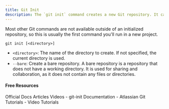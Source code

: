 ```yaml
---
title: Git Init
description: The `git init` command creates a new Git repository. It can be used to convert an existing, unversioned project to a Git repository or initialize a new, empty repository.
---
```

Most other Git commands are not available outside of an initialized repository, so this is usually the first command you'll run in a new project.

```
git init [<directory>]
```
- `<directory>`: The name of the directory to create. If not specified, the current directory is used.
- `--bare`: Create a bare repository. A bare repository is a repository that does not have a working directory. It is used for sharing and collaboration, as it does not contain any files or directories.


#### Free Resources

<Tabs defaultValue="official">
<TabsList>
<TabsTrigger value="official">Official Docs</TabsTrigger>
<TabsTrigger value="article">Articles</TabsTrigger>
<TabsTrigger value="video">Videos</TabsTrigger>
</TabsList>

<TabsContent value="official">
<Note type="note" title="official">
- <Link href="https://git-scm.com/docs/git-init">git-init Documentation</Link>
</Note>
</TabsContent>
<TabsContent value="article">
<Note type="note" title="article">
- <Link href="https://www.atlassian.com/git/tutorials/setting-up-a-repository/git-init#:~:text=The%20git%20init%20command%20creates,run%20in%20a%20new%20project.">Atlassian Git Tutorials</Link>
</Note>
</TabsContent>
<TabsContent value="video">
<Note type="note" title="video">
- <Link href="https://www.youtube.com/results?search_query=git+git-init+tutorial">Video Tutorials</Link>
</Note>
</TabsContent>
</Tabs>

